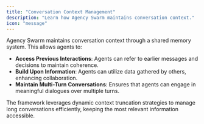 ```yaml
---
title: "Conversation Context Management"
description: "Learn how Agency Swarm maintains conversation context."
icon: "message"
---
```


Agency Swarm maintains conversation context through a shared memory system. This allows agents to:

- **Access Previous Interactions**: Agents can refer to earlier messages and decisions to maintain coherence.
- **Build Upon Information**: Agents can utilize data gathered by others, enhancing collaboration.
- **Maintain Multi-Turn Conversations**: Ensures that agents can engage in meaningful dialogues over multiple turns.

The framework leverages dynamic context truncation strategies to manage long conversations efficiently, keeping the most relevant information accessible.
